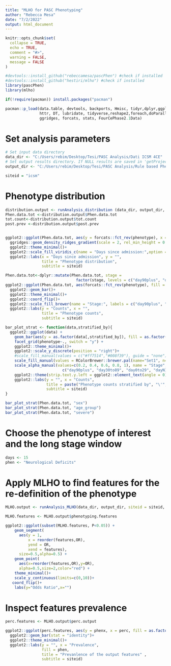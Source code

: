 ```yaml
---
title: "MLHO for PASC Phenotyping"
author: "Rebecca Mesa"
date: "7/2/2022"
output: html_document
---
```


```r
knitr::opts_chunk$set(
  collapse = TRUE,
  echo = TRUE,
  comment = "#>",
  warning = FALSE,
  message = FALSE
)
```

```r
#devtools::install_github("rebeccamesa/pascPhen") #check if installed
#devtools::install_github("hestiri/mlho") #check if installed
library(pascPhen)
library(mlho)

if(!require(pacman)) install.packages("pacman")

pacman::p_load(data.table, devtools, backports, Hmisc, tidyr,dplyr,ggplot2,plyr,scales,readr,Rmisc,
               httr, DT, lubridate, tidyverse,reshape2,foreach,doParallel,caret,gbm,lubridate,praznik,
               ggridges, forcats, stats, FourCePhase2.1Data)
```

# Set analysis parameters

```r
# Set input data directory
data_dir <- "C:/Users/rebim/Desktop/Tesi/PASC Analysis/Dati ICSM 4CE"
# Set output results directory. If NULL results are saved in 'getProjectOutput' directory
output_dir <- "C:/Users/rebim/Desktop/Tesi/PASC Analysis/Rule based Phenotyping/Output"

siteid = "icsm"

```

# Phenotype distribution

```r
distribution.output <- runAnalysis_distribution (data_dir, output_dir, siteid = siteid)
Phen.data.tot <-distribution.output$Phen.data.tot
tot.count<-distribution.output$tot.count
post.prev <-distribution.output$post.prev


ggplot2::ggplot(Phen.data.tot, aes(y = forcats::fct_rev(phenotype), x = as.numeric(days_since_admission), fill = stat(x))) +
  ggridges::geom_density_ridges_gradient(scale = 2, rel_min_height = 0.01, alpha = 0.8) +
  ggplot2::theme_minimal()+
  ggplot2::scale_fill_viridis_c(name = "Days since admission:",option = "G")+
  ggplot2::labs(x = "Days since admission", y = "",
                title = "Phenotype distribution",
                subtitle = siteid)

Phen.data.tot<-dplyr::mutate(Phen.data.tot, stage = 
                               factor(stage, levels = c("day90plus", "day30to89", "day0to29", "dayN14toN1", "before_adm")))
ggplot2::ggplot(Phen.data.tot, aes(forcats::fct_rev(phenotype), fill = stage))+
  ggplot2::geom_bar()+
  ggplot2::theme_minimal()+
  ggplot2::coord_flip()+
  ggplot2::scale_fill_brewer(name = "Stage:", labels = c("day90plus", "day30to89", "day0to29", "dayN14toN1", "before_adm"))+
  ggplot2::labs(y = "Counts", x = "",
                title = "Phenotype counts",
                subtitle = siteid)

bar_plot_strat <- function(data,stratified_by){
  ggplot2::ggplot(data) +
    geom_bar(aes(y = as.factor(data[,stratified_by]), fill = as.factor(data[,stratified_by]), alpha = stage)) +
    facet_grid(phenotype~., switch = "y") +
    ggplot2::theme_minimal()+
    ggplot2::scale_y_discrete(position = "right")+
    #scale_fill_manual(values = c("#ff7514","#008f39"), guide = "none")+
    scale_fill_manual(values = RColorBrewer::brewer.pal(name="Set1", n=length(unique(data[,stratified_by]))), guide="none")+
    scale_alpha_manual(values=c(0.2, 0.4, 0.6, 0.8, 1), name = "Stage", labels= 
                         c("day90plus", "day30to89", "day0to29", "dayN14toN1", "before_adm"))+
    ggplot2::theme(strip.text.y.left = ggplot2::element_text(angle = 0))+
    ggplot2::labs(y = "", x = "Counts",
                  title = paste("Phenotype counts stratified by", "\'",stratified_by, "\'"),
                  subtitle = siteid)
}

bar_plot_strat(Phen.data.tot, "sex")
bar_plot_strat(Phen.data.tot, "age_group")
bar_plot_strat(Phen.data.tot, "severe")
```

# Choose the phenotype of interest and the long stage window

```r
days <- 15
phen <- "Neurological Deficits"
```

# Apply MLHO to find features for the re-definition of the phenotype

```r
MLHO.output <- runAnalysis_MLHO(data_dir, output_dir, siteid = siteid, long.thres = days, phenotype = phen)

MLHO.features <- MLHO.output$phenotyping.features

ggplot2::ggplot(subset(MLHO.features, P<0.05)) +
    geom_segment(
      aes(y = 1,
          x = reorder(features,OR),
          yend = OR,
          xend = features),
      size=0.5,alpha=0.5) +
    geom_point(
      aes(x=reorder(features,OR),y=OR),
      alpha=0.5,size=2,color="red") +
    theme_minimal()+
    scale_y_continuous(limits=c(0,10))+
   coord_flip()+
    labs(y="Odds Ratio",x="")
```

# Inspect features prevalence

```r
perc.features <- MLHO.output$perc.output

ggplot2::ggplot(perc.features, aes(y = phenx, x = perc, fill = as.factor(aoi)))+
  ggplot2::geom_bar(stat = "identity")+
  ggplot2::theme_minimal()+
  ggplot2::labs(y = "", x = "Prevalence", 
                fill = phen,
                title = "Prevanlence of the output features" ,
                subtitle = siteid)
```

